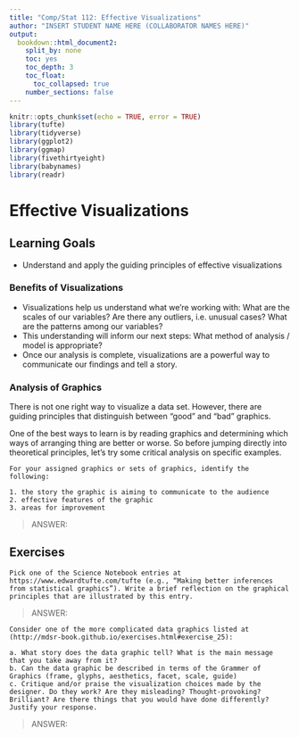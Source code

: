 ```yaml
---
title: "Comp/Stat 112: Effective Visualizations"
author: "INSERT STUDENT NAME HERE (COLLABORATOR NAMES HERE)"
output:
  bookdown::html_document2:
    split_by: none
    toc: yes
    toc_depth: 3
    toc_float:
      toc_collapsed: true
    number_sections: false
---
```


```r
knitr::opts_chunk$set(echo = TRUE, error = TRUE)
library(tufte)
library(tidyverse)
library(ggplot2)
library(ggmap)
library(fivethirtyeight)
library(babynames) 
library(readr)
```

# Effective Visualizations

## Learning Goals {-}

- Understand and apply the guiding principles of effective visualizations

### Benefits of Visualizations {-}

- Visualizations help us understand what we're working with: What are the scales of our variables?  Are there any outliers, i.e. unusual cases?  What are the patterns among our variables?    
- This understanding will inform our next steps: What method of analysis / model is appropriate?    
- Once our analysis is complete, visualizations are a powerful way to communicate our findings and tell a story.

### Analysis of Graphics {-}

There is not one right way to visualize a data set. However, there are guiding principles that distinguish between "good" and "bad" graphics. 

One of the best ways to learn is by reading graphics and determining which ways of arranging thing are better or worse. So before jumping directly into theoretical principles, let's try some critical analysis on specific examples. 

```exercise
For your assigned graphics or sets of graphics, identify the following:

1. the story the graphic is aiming to communicate to the audience
2. effective features of the graphic
3. areas for improvement
```

> ANSWER: 


## Exercises {-}


```exercise
Pick one of the Science Notebook entries at https://www.edwardtufte.com/tufte (e.g., “Making better inferences from statistical graphics”). Write a brief reflection on the graphical principles that are illustrated by this entry.
```

> ANSWER: 

```exercise
Consider one of the more complicated data graphics listed at (http://mdsr-book.github.io/exercises.html#exercise_25):

a. What story does the data graphic tell? What is the main message that you take away from it?
b. Can the data graphic be described in terms of the Grammer of Graphics (frame, glyphs, aesthetics, facet, scale, guide)
c. Critique and/or praise the visualization choices made by the designer. Do they work? Are they misleading? Thought-provoking? Brilliant? Are there things that you would have done differently? Justify your response.
```

> ANSWER: 